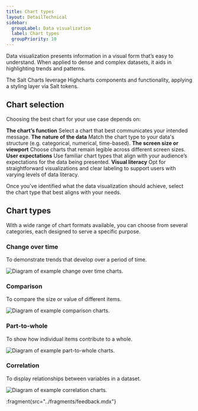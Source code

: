 ```yaml
---
title: Chart types
layout: DetailTechnical
sidebar:
  groupLabel: Data visualization
  label: Chart types
  groupPriority: 10
---
```


Data visualization presents information in a visual form that’s easy to understand. When applied to dense and complex datasets, it aids in highlighting trends and patterns.

The Salt Charts leverage Highcharts components and functionality, applying a styling layer via Salt tokens.

## Chart selection

Choosing the best chart for your use case depends on:

**The chart’s function** Select a chart that best communicates your intended message.
**The nature of the data** Match the chart type to your data's structure (e.g. categorical, numerical, time-based).
**The screen size or viewport** Choose charts that remain legible across different screen sizes.
**User expectations** Use familiar chart types that align with your audience’s expectations for the data being presented.
**Visual literacy** Opt for straightforward visualizations and clear labeling to support users with varying levels of data literacy.

Once you’ve identified what the data visualization should achieve, select the chart type that best aligns with your needs.

## Chart types

With a wide range of chart formats available, you can choose from several categories, each designed to serve a specific purpose.

### Change over time

To demonstrate trends that develop over a period of time.

<Image
  src="/img/foundations/dataviz-change-over-time.png"
  alt="Diagram of example change over time charts."
/>

### Comparison

To compare the size or value of different items.

<Image
  src="/img/foundations/dataviz-comparison.png"
  alt="Diagram of example comparison charts."
/>

### Part-to-whole

To show how individual items contribute to a whole.

<Image
  src="/img/foundations/dataviz-part-to-whole.png"
  alt="Diagram of example part-to-whole charts."
/>

### Correlation

To display relationships between variables in a dataset.

<Image
  src="/img/foundations/dataviz-correlation.png"
  alt="Diagram of example correlation charts."
/>

:fragment{src="../fragments/feedback.mdx"}
